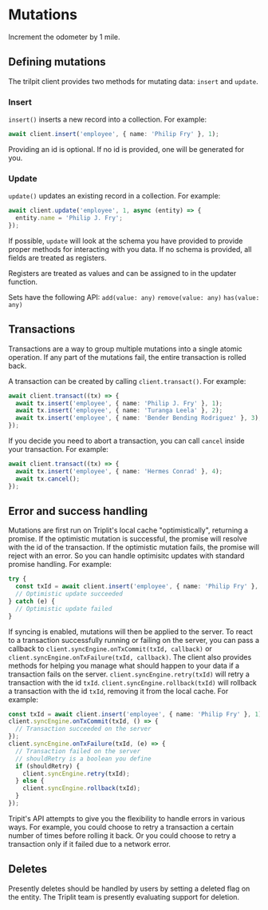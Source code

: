 
# Mutations

Increment the odometer by 1 mile.

## Defining mutations

The trilpit client provides two methods for mutating data: `insert` and `update`.

### Insert

`insert()` inserts a new record into a collection. For example:

```typescript
await client.insert('employee', { name: 'Philip Fry' }, 1);
```

Providing an id is optional. If no id is provided, one will be generated for you.

### Update

`update()` updates an existing record in a collection. For example:

```typescript
await client.update('employee', 1, async (entity) => {
  entity.name = 'Philip J. Fry';
});
```

If possible, `update` will look at the schema you have provided to provide proper methods for interacting with you data. If no schema is provided, all fields are treated as registers.

Registers are treated as values and can be assigned to in the updater function.

Sets have the following API:
`add(value: any)`
`remove(value: any)`
`has(value: any)`

## Transactions

Transactions are a way to group multiple mutations into a single atomic operation. If any part of the mutations fail, the entire transaction is rolled back.

A transaction can be created by calling `client.transact()`. For example:

```typescript
await client.transact((tx) => {
  await tx.insert('employee', { name: 'Philip J. Fry' }, 1);
  await tx.insert('employee', { name: 'Turanga Leela' }, 2);
  await tx.insert('employee', { name: 'Bender Bending Rodriguez' }, 3);
});
```

If you decide you need to abort a transaction, you can call `cancel` inside your transaction. For example:

```typescript
await client.transact((tx) => {
  await tx.insert('employee', { name: 'Hermes Conrad' }, 4);
  await tx.cancel();
});
```

## Error and success handling

Mutations are first run on Triplit's local cache "optimistically", returning a promise. If the optimistic mutation is successful, the promise will resolve with the id of the transaction. If the optimistic mutation fails, the promise will reject with an error. So you can handle optimisitc updates with standard promise handling. For example:

```typescript
try {
  const txId = await client.insert('employee', { name: 'Philip Fry' }, 1);
  // Optimistic update succeeded
} catch (e) {
  // Optimistic update failed
}
```

If syncing is enabled, mutations will then be applied to the server. To react to a transaction successfully running or failing on the server, you can pass a callback to `client.syncEngine.onTxCommit(txId, callback)` or `client.syncEngine.onTxFailure(txId, callback)`. The client also provides methods for helping you manage what should happen to your data if a transaction fails on the server. `client.syncEngine.retry(txId)` will retry a transaction with the id `txId`. `client.syncEngine.rollback(txId)` will rollback a transaction with the id `txId`, removing it from the local cache. For example:

```typescript
const txId = await client.insert('employee', { name: 'Philip Fry' }, 1);
client.syncEngine.onTxCommit(txId, () => {
  // Transaction succeeded on the server
});
client.syncEngine.onTxFailure(txId, (e) => {
  // Transaction failed on the server
  // shouldRetry is a boolean you define
  if (shouldRetry) {
    client.syncEngine.retry(txId);
  } else {
    client.syncEngine.rollback(txId);
  }
});
```

Tripit's API attempts to give you the flexibility to handle errors in various ways. For example, you could choose to retry a transaction a certain number of times before rolling it back. Or you could choose to retry a transaction only if it failed due to a network error.

## Deletes

Presently deletes should be handled by users by setting a deleted flag on the entity. The Triplit team is presently evaluating support for deletion.
